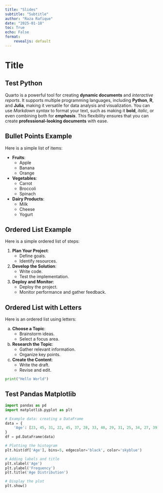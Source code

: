 ```yaml
---
title: "Slides"
subtitle: "Subtitle"
author: "Raza Rafique"
date: "2025-01-18"
toc: True
echo: False
format: 
    revealjs: default
---
```


# Title

## Test Python
Quarto is a powerful tool for creating **dynamic documents** and *interactive reports*. It supports multiple programming languages, including **Python**, **R**, and **Julia**, making it versatile for data analysis and visualization. You can use *Markdown syntax* to format your text, such as making it **bold**, *italic*, or even combining both for ***emphasis***. This flexibility ensures that you can create **professional-looking documents** with ease.

## Bullet Points Example

Here is a simple list of items:

- **Fruits**: 
  - Apple
  - Banana
  - Orange
- **Vegetables**:
  - Carrot
  - Broccoli
  - Spinach
- **Dairy Products**:
  - Milk
  - Cheese
  - Yogurt

## Ordered List Example

Here is a simple ordered list of steps:

1. **Plan Your Project**:
   - Define goals.
   - Identify resources.
2. **Develop the Solution**:
   - Write code.
   - Test the implementation.
3. **Deploy and Monitor**:
   - Deploy the project.
   - Monitor performance and gather feedback.

## Ordered List with Letters

Here is an ordered list using letters:

a. **Choose a Topic**:
   - Brainstorm ideas.
   - Select a focus area.
b. **Research the Topic**:
   - Gather relevant information.
   - Organize key points.
c. **Create the Content**:
   - Write the draft.
   - Revise and edit.
   
```python
print("Hello World")
```

## Test Pandas Matplotlib
```python

import pandas as pd
import matplotlib.pyplot as plt

# Example data: creating a DataFrame
data = {
    'Age': [23, 45, 31, 22, 45, 37, 28, 33, 40, 29, 31, 25, 34, 27, 39]
}
df = pd.DataFrame(data)

# Plotting the histogram
plt.hist(df['Age'], bins=5, edgecolor='black', color='skyblue')

# Adding labels and title
plt.xlabel('Age')
plt.ylabel('Frequency')
plt.title('Age Distribution')

# Display the plot
plt.show()
```